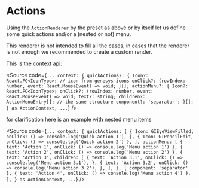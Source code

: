 

<Meta of={Stories} />

# Actions

<Canvas of={Stories.Base} />

Using the `ActionRenderer` by the preset as above or by itself let us define
some quick actions and/or a (nested or not) menu.

This renderer is not intended to fill all the cases, in cases that the renderer
is not enough we recommended to create a custom render.

This is the context api:

<Source
  code={`
...
context: {
  quickActions?: {
    Icon?: React.FC<IconType>; // icon from genesys-icons
    onClick?: (rowIndex: number, event: React.MouseEvent) => void;
  }[];
  actionMenu?: {
    Icon?: React.FC<IconType>;
    onClick?: (rowIndex: number, event: React.MouseEvent) => void;
    text?: string;
    children?: ActionMenuEntry[]; // the same structure
    component?: 'separator';
  }[];
} as ActionContext,
...
`}
/>

for clarification here is an example with nested menu items

<Source
  code={`
...
context: {
  quickActions: [
    {
      Icon: GIEyeViewFilled,
      onClick: () => console.log('Quick action 1'),
    },
    { Icon: GIPencilEdit, onClick: () => console.log('Quick action 2') },
  ],
  actionMenu: [
    { text: 'Action 1', onClick: () => console.log('Menu action 1') },
    { text: 'Action 2', onClick: () => console.log('Menu action 2') },
    {
      text: 'Action 3',
      children: [
        {
          text: 'Action 3.1',
          onClick: () => console.log('Menu action 3.1'),
        },
        {
          text: 'Action 3.2',
          onClick: () => console.log('Menu action 3.2'),
        },
      ],
    },
    { component: 'separator' },
    { text: 'Action 4', onClick: () => console.log('Menu action 4') },
  ],
} as ActionContext,
...
`}
/>
